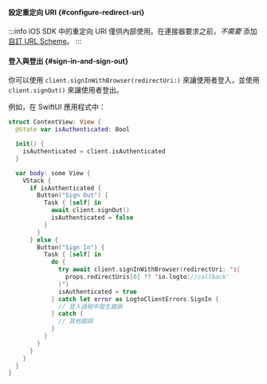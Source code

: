 

<SignInFlowSummary />

#### 設定重定向 URI \{#configure-redirect-uri}

<ConfigureRedirectUri figureSrc={redirectUriFigure} redirectUri="io.logto://callback" />

:::info
iOS SDK 中的重定向 URI 僅供內部使用。在連接器要求之前，_不需要_ 添加 [自訂 URL Scheme](https://developer.apple.com/documentation/xcode/defining-a-custom-url-scheme-for-your-app)。
:::

#### 登入與登出 \{#sign-in-and-sign-out}

<SignInNote calling=".signInWithBrowser(redirectUri:)" />

你可以使用 `client.signInWithBrowser(redirectUri:)` 來讓使用者登入，並使用 `client.signOut()` 來讓使用者登出。

例如，在 SwiftUI 應用程式中：

```swift title="ContentView.swift"
struct ContentView: View {
  @State var isAuthenticated: Bool

  init() {
    isAuthenticated = client.isAuthenticated
  }

  var body: some View {
    VStack {
      if isAuthenticated {
        Button("Sign Out") {
          Task { [self] in
            await client.signOut()
            isAuthenticated = false
          }
        }
      } else {
        Button("Sign In") {
          Task { [self] in
            do {
              try await client.signInWithBrowser(redirectUri: "${
                props.redirectUris[0] ?? 'io.logto://callback'
              }")
              isAuthenticated = true
            } catch let error as LogtoClientErrors.SignIn {
              // 登入過程中發生錯誤
            } catch {
              // 其他錯誤
            }
          }
        }
      }
    }
  }
}
```
